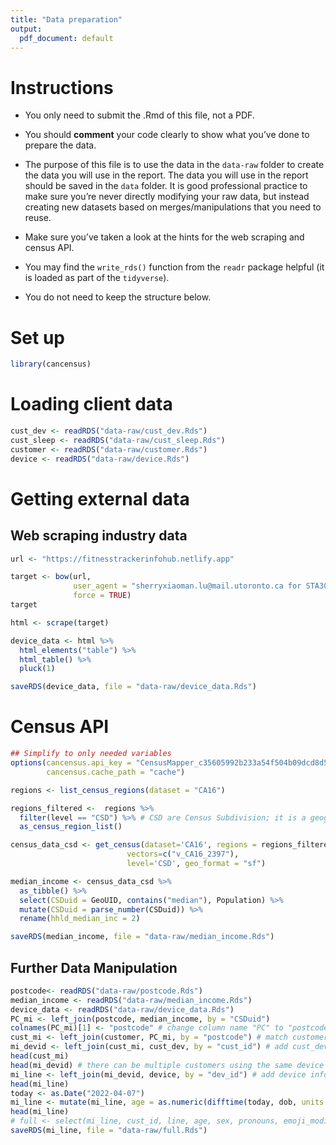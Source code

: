 ```yaml
---
title: "Data preparation"
output:
  pdf_document: default
---
```


# Instructions

- You only need to submit the .Rmd of this file, not a PDF.

- You should __comment__ your code clearly to show what you've done to prepare the data.

- The purpose of this file is to use the data in the `data-raw` folder to create the data you will use in the report. The data you will use in the report should be saved in the `data` folder. It is good professional practice to make sure you're never directly modifying your raw data, but instead creating new datasets based on merges/manipulations that you need to reuse.

- Make sure you've taken a look at the hints for the web scraping and census API. 

- You may find the `write_rds()` function from the `readr` package helpful (it is loaded as part of the `tidyverse`).

- You do not need to keep the structure below.

# Set up

```r
library(cancensus)
```

# Loading client data

```r
cust_dev <- readRDS("data-raw/cust_dev.Rds")
cust_sleep <- readRDS("data-raw/cust_sleep.Rds")
customer <- readRDS("data-raw/customer.Rds")
device <- readRDS("data-raw/device.Rds")
```

# Getting external data

## Web scraping industry data

```r
url <- "https://fitnesstrackerinfohub.netlify.app"

target <- bow(url,
              user_agent = "sherryxiaoman.lu@mail.utoronto.ca for STA303/1002 final project",
              force = TRUE)
target

html <- scrape(target)

device_data <- html %>% 
  html_elements("table") %>% 
  html_table() %>% 
  pluck(1)

saveRDS(device_data, file = "data-raw/device_data.Rds")
```

# Census API

```r
## Simplify to only needed variables
options(cancensus.api_key = "CensusMapper_c35605992b233a54f504b09dcd8d5687",
        cancensus.cache_path = "cache")

regions <- list_census_regions(dataset = "CA16")

regions_filtered <-  regions %>% 
  filter(level == "CSD") %>% # CSD are Census Subdivision; it is a geographic level
  as_census_region_list()

census_data_csd <- get_census(dataset='CA16', regions = regions_filtered,
                          vectors=c("v_CA16_2397"),
                          level='CSD', geo_format = "sf")

median_income <- census_data_csd %>% 
  as_tibble() %>% 
  select(CSDuid = GeoUID, contains("median"), Population) %>% 
  mutate(CSDuid = parse_number(CSDuid)) %>% 
  rename(hhld_median_inc = 2)

saveRDS(median_income, file = "data-raw/median_income.Rds")
```
## Further Data Manipulation
```r
postcode<- readRDS("data-raw/postcode.Rds")
median_income <- readRDS("data-raw/median_income.Rds")
device_data <- readRDS("data-raw/device_data.Rds")
PC_mi <- left_join(postcode, median_income, by = "CSDuid")
colnames(PC_mi)[1] <- "postcode" # change column name "PC" to "postcode" to allow the left_join between customer and PC_mi
cust_mi <- left_join(customer, PC_mi, by = "postcode") # match customers to their geographical median income
mi_devid <- left_join(cust_mi, cust_dev, by = "cust_id") # add cust_dev to the data frame
head(cust_mi)
head(mi_devid) # there can be multiple customers using the same device
mi_line <- left_join(mi_devid, device, by = "dev_id") # add device information to the data frame
head(mi_line)
today <- as.Date("2022-04-07")
mi_line <- mutate(mi_line, age = as.numeric(difftime(today, dob, units = "weeks"))/52.25)
head(mi_line)
# full <- select(mi_line, cust_id, line, age, sex, pronouns, emoji_modifier,  hhld_median_inc, population, dev_id, device_name, released)
saveRDS(mi_line, file = "data-raw/full.Rds")
```
